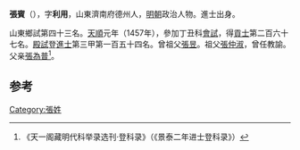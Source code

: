 '''張賓'''（{{bd|1427年||？}}），字'''利用'''，山東濟南府德州人，[[明朝|明朝]]政治人物。進士出身。

山東鄉試第四十三名。[[天顺_(明朝)|天順]]元年（1457年），參加丁丑科[[會試|會試]]，得[[貢士|貢士]]第二百六十七名。[[殿試|殿試]]登[[進士|進士]]第三甲第一百五十四名。曾祖父[[張昱|張昱]]。祖父[[張仲淑|張仲淑]]，曾任教諭。父亲[[張為普|張為普]]<ref>《天一阁藏明代科举录选刊·登科录》（《景泰二年进士登科录》）</ref>。

==参考==
{{reflist}}
{{明朝人物小作品}}
{{天順元年丁丑科殿試金榜}}

[[Category:張姓|Category:張姓]]